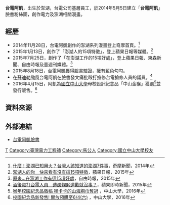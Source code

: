 {{infobox person
| 姓名 = 台電阿凱
| 圖片 = 台電阿凱.jpg
| 圖片尺寸 = 200px
| 圖片簡介 = 
| 國籍 = {{ROC}}
| 出生日期 = {{birth_date_and_age|1984|07|10}}
| 出生地 = {{ROC}}[[台灣省|台灣省]][[澎湖縣|澎湖縣]][[馬公市|馬公市]]
| 職業 = [[工程師|工程師]]、[[漫畫家|漫畫家]]
| 語言 = [[國語|國語]]
| 教育程度 = 電機工程學系、海洋環境及工程學系[[學士|學士]]
| 母校 = [[中華民國|中華民國]][[國立中山大學|國立中山大學]]
| 網站 = {{URL|www.facebook.com/taipowerakai}}
}}

'''台電阿凱'''{{BD|1984年|7月10日|||}}，出生於澎湖，台電公司基層員工，於2014年5月5日建立「'''台電阿凱'''」臉書粉絲團，創作電力及澎湖相關漫畫。

==經歷==
* 2014年11月28日，台電阿凱創作的澎湖系列漫畫登上奇摩首頁。<ref>[https://tw.news.yahoo.com/7-115407528.html 什麼！澎湖已知用火？台灣人該知道的澎湖7件事]{{dead link|date=2017年12月 |bot=InternetArchiveBot |fix-attempted=yes }}，奇摩新聞，2014年</ref>
* 2015年1月13日，創作了「澎湖人的15項特徵」，登上蘋果日報等媒體。<ref>[http://www.appledaily.com.tw/realtimenews/article/new/20150115/542496/ 澎湖人的你　快來看有沒有這15項特徵]，蘋果日報，2015年</ref>
* 2015年7月25日，創作了「在澎湖工作的15項好處」，登上蘋果日報、東森新聞、自由時報及壹週刊媒體。<ref>[http://news.ltn.com.tw/news/life/breakingnews/1391703 原來...在澎湖工作有這15項好處]，自由時報，2015年</ref>
* 2015年8月18日，台電阿凱獲得臉書驗證，擁有藍色勾勾。
*在[[颱風蘇迪羅_(2015年)|蘇迪勒颱風]]台電阿凱在臉書發文痛批毆打搶修台電搶修人員的議員。<ref>[http://www.new0.net/%E9%85%92%E5%BE%8C%E6%AF%86%E6%89%93%E5%8F%B0%E9%9B%BB%E4%BA%BA%E5%93%A1%E3%80%80%E9%81%AD%E9%85%B8%E9%9E%A0%E8%BA%AC%E9%81%93%E6%AD%89%E5%B0%B1%E6%B2%92%E4%BA%8B%EF%BC%9F-852339.html 酒後毆打台電人員　遭酸鞠躬道歉就沒事？]，蘋果即時新聞，2015年</ref>
* 2016年4月15日，阿凱為[[國立中山大學|國立中山大學]]母校設計紀念品「中山金猴」獲選<ref>[http://www.cm.nsysu.edu.tw/files/14-1022-149638,r16-1.php?Lang=zh-tw 猴年校園紀念品徵稿 獼卡卡的山海胸巾奪冠] {{Wayback|url=http://www.cm.nsysu.edu.tw/files/14-1022-149638,r16-1.php?Lang=zh-tw |date=20160819125926 }}，中山大學，2016年</ref>並發行販售。<ref>[http://alumni.sec.nsysu.edu.tw/files/14-1068-151807,r11-1.php?Lang=zh-tw 校園紀念品新發售! 開放預購至6/4(六)] {{Wayback|url=http://alumni.sec.nsysu.edu.tw/files/14-1068-151807,r11-1.php?Lang=zh-tw |date=20160819230116 }}，中山大學，2016年</ref>

== 資料來源 ==
{{reflist}}

== 外部連結 ==
* [https://www.facebook.com/taipowerakai 台電阿凱臉書]

{{DEFAULTSORT:台電阿凱}}
[[Category:臺灣漫畫家|T]]
[[Category:臺灣電力工程師|Category:臺灣電力工程師]]
[[Category:馬公人|Category:馬公人]]
[[Category:國立中山大學校友|Category:國立中山大學校友]]